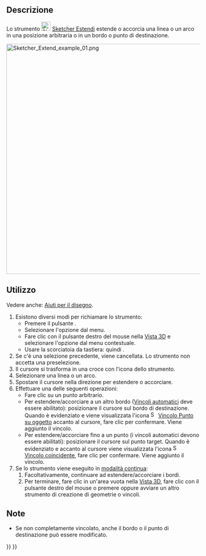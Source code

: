 <languages/>

<div class="mw-translate-fuzzy">
{{Docnav/it
|[[Sketcher_Split/it|Dividi]]
|[[Sketcher_External/it|Geometria esterna]]
|[[Sketcher_Workbench/it|Sketcher]]
|IconL=Sketcher_Split.svg
|IconR=Sketcher_External.svg
|IconC=Workbench_Sketcher.svg
}}
</div>

{{GuiCommand/it
|Name=Sketcher Extend
|Name/it=Estendi
|MenuLocation=Schizzo → Strumenti Sketcher → Estendi bordo
|Workbenches=[[Sketcher Workbench/it|Sketcher]]
|Shortcut={{KEY|G}} {{KEY|Q}}
|Version=0.17
|SeeAlso=[[Sketcher_Trimming/it|Rifila]]
}}

<span id="Description"></span>
==Descrizione==

Lo strumento [[Image:Sketcher_Extend.svg|24px]] [[Sketcher_Extend/it|Sketcher Estendi]] estende o accorcia una linea o un arco in una posizione arbitraria o in un bordo o punto di destinazione.

[[File:Sketcher Extend example 01.png|none|600px]]
{{Caption|Mostrati a sinistra (1), i due elementi dello schizzo prima dell'operazione; al centro (2), la linea viene estesa fino all'arco; a destra (3), il risultato finale.}}

<span id="Usage"></span>
==Utilizzo==

Vedere anche: [[Sketcher_Workbench/it#Drawing_aids|Aiuti per il disegno]].

# Esistono diversi modi per richiamare lo strumento:
#* Premere il pulsante {{Button|[[Image:Sketcher_Extend.svg|16px]] [[Sketcher_Extend/it|Estendi bordo]]}}.
#* Selezionare l'opzione {{MenuCommand|Schizzo → Strumenti Sketcher → [[Image:Sketcher_Extend.svg|16px]] Estendi bordo}} dal menu.
#* Fare clic con il pulsante destro del mouse nella [[3D_view/it|Vista 3D]] e selezionare l'opzione {{MenuCommand|[[Image:Sketcher_Extend.svg|16px]] Estendi bordo}} dal menu contestuale.
#* Usare la scorciatoia da tastiera: {{KEY|G}} quindi {{KEY|Q}}.
# Se c'è una selezione precedente, viene cancellata. Lo strumento non accetta una preselezione.
# Il cursore si trasforma in una croce con l'icona dello strumento.
# Selezionare una linea o un arco.
# Spostare il cursore nella direzione per estendere o accorciare.
# Effettuare una delle seguenti operazioni:
#* Fare clic su un punto arbitrario.
#* Per estendere/accorciare a un altro bordo ([[Sketcher_Workbench/it#Auto_constraints|Vincoli automatici]] deve essere abilitato): posizionare il cursore sul bordo di destinazione. Quando è evidenziato e viene visualizzata l'icona [[Image:Sketcher_ConstrainPointOnObject.svg|16px]] [[Sketcher_ConstrainPointOnObject/it|Vincolo Punto su oggetto]] accanto al cursore, fare clic per confermare. Viene aggiunto il vincolo.
#* Per estendere/accorciare fino a un punto (i vincoli automatici devono essere abilitati): posizionare il cursore sul punto target. Quando è evidenziato e accanto al cursore viene visualizzata l'icona [[File:Sketcher_ConstrainCoincident.svg|16px]] [[Sketcher_ConstrainCoincident/it|Vincolo coincidente]], fare clic per confermare. Viene aggiunto il vincolo.
# Se lo strumento viene eseguito in [[Sketcher_Workbench/it#Continue_modes|modalità continua]]:
## Facoltativamente, continuare ad estendere/accorciare i bordi.
## Per terminare, fare clic in un'area vuota nella [[3D_view/it|Vista 3D]], fare clic con il pulsante destro del mouse o premere {{KEY|Esc}} oppure avviare un altro strumento di creazione di geometrie o vincoli.

<span id="Notes"></span>
==Note==

* Se non completamente vincolato, anche il bordo o il punto di destinazione può essere modificato.


<div class="mw-translate-fuzzy">
{{Docnav/it
|[[Sketcher_Split/it|Dividi]]
|[[Sketcher_External/it|Geometria esterna]]
|[[Sketcher_Workbench/it|Sketcher]]
|IconL=Sketcher_Split.svg
|IconR=Sketcher_External.svg
|IconC=Workbench_Sketcher.svg
}}
</div>

{{Sketcher_Tools_navi{{#translation:}}}}
{{Userdocnavi{{#translation:}}}}